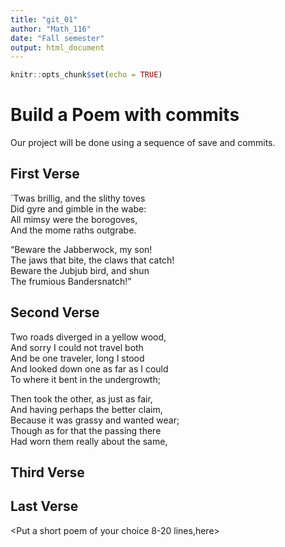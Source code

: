 ---
title: "git_01"
author: "Math_116"
date: "Fall semester"
output: html_document
---

```{r setup, include=FALSE}
knitr::opts_chunk$set(echo = TRUE)
```
# Build a Poem with commits
Our project will be done using a sequence of save and commits.

## First Verse 
<Put the two first verses of jabberwocky by lewis Carrol in this section>
`Twas brillig, and the slithy toves   
  Did gyre and gimble in the wabe:   
All mimsy were the borogoves,   
  And the mome raths outgrabe.   
  
  "Beware the Jabberwock, my son!   
  The jaws that bite, the claws that catch!   
Beware the Jubjub bird, and shun   
  The frumious Bandersnatch!"   

## Second Verse
<Put the first two verses of The Road Not Taken by Robert Frost here>
Two roads diverged in a yellow wood,   
And sorry I could not travel both   
And be one traveler, long I stood   
And looked down one as far as I could   
To where it bent in the undergrowth;         
 
Then took the other, as just as fair,    
And having perhaps the better claim,   
Because it was grassy and wanted wear;   
Though as for that the passing there   
Had worn them really about the same,        

## Third Verse
<Put the first two verses of The Walrus and the Carpenter here>

## Last Verse
<Put a short poem of your choice 8-20 lines,here>
